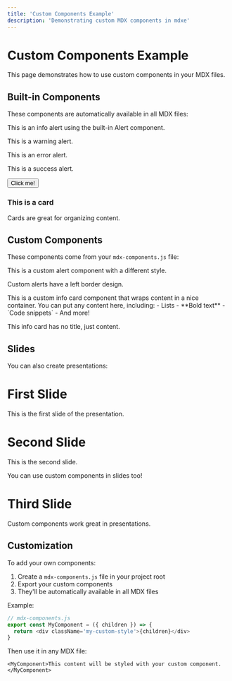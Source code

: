 ```yaml
---
title: 'Custom Components Example'
description: 'Demonstrating custom MDX components in mdxe'
---
```


# Custom Components Example

This page demonstrates how to use custom components in your MDX files.

## Built-in Components

These components are automatically available in all MDX files:

<Alert type='info'>This is an info alert using the built-in Alert component.</Alert>

<Alert type='warning'>This is a warning alert.</Alert>

<Alert type='error'>This is an error alert.</Alert>

<Alert type='success'>This is a success alert.</Alert>

<Button>Click me!</Button>

<Card>
  <h3>This is a card</h3>
  <p>Cards are great for organizing content.</p>
</Card>

## Custom Components

These components come from your `mdx-components.js` file:

<CustomAlert type='info'>This is a custom alert component with a different style.</CustomAlert>

<CustomAlert type='warning'>Custom alerts have a left border design.</CustomAlert>

<InfoCard title='Information Card'>
  This is a custom info card component that wraps content in a nice container. You can put any content here, including: - Lists - **Bold text** - `Code
  snippets` - And more!
</InfoCard>

<InfoCard>This info card has no title, just content.</InfoCard>

## Slides

You can also create presentations:

<Slides>
  <Slide>
    <h1>First Slide</h1>
    <p>This is the first slide of the presentation.</p>
  </Slide>

  <Slide>
    <h1>Second Slide</h1>
    <p>This is the second slide.</p>
    <CustomAlert type='success'>You can use custom components in slides too!</CustomAlert>
  </Slide>

  <Slide>
    <h1>Third Slide</h1>
    <InfoCard title='Slide Card'>Custom components work great in presentations.</InfoCard>
  </Slide>
</Slides>

## Customization

To add your own components:

1. Create a `mdx-components.js` file in your project root
2. Export your custom components
3. They'll be automatically available in all MDX files

Example:

```javascript
// mdx-components.js
export const MyComponent = ({ children }) => {
  return <div className='my-custom-style'>{children}</div>
}
```

Then use it in any MDX file:

```mdx
<MyComponent>This content will be styled with your custom component.</MyComponent>
```

